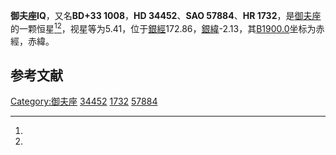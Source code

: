{{Starbox begin
| name = 御夫座IQ
}}
{{Starbox observe
| epoch = [[J2000.0|J2000.0]]
| constell = [[御夫座|御夫座]]<ref name=SIMBAD>{{cite web
 | url=http://simbad.u-strasbg.fr/simbad/sim-id?Ident=HR+1732
 | title=Pulsating variable Star
 | publisher=Centre de Données astronomiques de Strasbourg
 | work=SIMBAD
 | accessdate=2012-07-13
 | archive-date=2016-03-16
 | archive-url=https://web.archive.org/web/20160316182734/http://simbad.u-strasbg.fr/simbad/sim-id?Ident=HR+1732
 }}</ref><ref name=DATA>{{cite web
 | url=http://vizier.u-strasbg.fr/viz-bin/VizieR-5?-out.add=.&-source=5050&-corr=PK=HR&-out.max=9999&HR=1732
 | title=VizieR Detailed Page
 | accessdate=2012-07-13
 | archive-date=2016-03-05
 | archive-url=https://web.archive.org/web/20160305225851/http://vizier.u-strasbg.fr/viz-bin/VizieR-5?-out.add=.&-source=5050&-corr=PK=HR&-out.max=9999&HR=1732
 }}</ref>
| 星官 = 
| ra = {{RA|5|19|0}}<ref name=SIMBAD /><ref name=DATA />
| dec = {{DEC|+33|44|54}}<ref name=SIMBAD /><ref name=DATA />
| appmag_v = 5.41<ref name=SIMBAD /><ref name=DATA />
}}
{{Starbox character
| class = A0pSi<ref name=SIMBAD /><ref name=DATA />
| b-v = -0.19<ref name=SIMBAD /><ref name=DATA />
| u-b = -0.55<ref name=SIMBAD /><ref name=DATA />
| r-i = <ref name=SIMBAD /><ref name=DATA />
| variable = 
}}
{{Starbox astrometry
| radial_v = -0.55
| prop_mo_ra = 29
| parallax = 
| p_error = 
}}
{{Starbox catalog
| names =BD+33 1008，[[SAO星表|SAO]] 57884，[[HD星表|HD]] 34452，[[HR星表|HR]] 1732}}
{{Starbox reference |Simbad=HR+1732}}
{{Starbox end}}

'''御夫座IQ'''，又名'''BD+33 1008'''，'''HD 34452'''、'''SAO 57884'''、'''HR 1732'''，是[[御夫座|御夫座]]的一颗恒星<ref name=SIMBAD /><ref name=DATA />，视星等为5.41，位于[[銀道座標系|銀經]]172.86，[[銀道座標系|銀緯]]-2.13，其[[B1900.0|B1900.0]]坐标为赤經{{RA|5|12|25.1}}，赤緯{{DEC|+33|-2.13|32}}。

== 参考文献 ==
{{reflist}}

{{star-stub}}

{{御夫座恒星}}
[[Category:御夫座|Category:御夫座]]
[[Category:HD和HDE天體|34452]]
[[Category:HR天體|1732]]
[[Category:SAO天體|57884]]